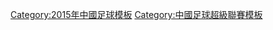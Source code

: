 {{Navbox
|bodyclass=hlist

|name  = 2015中超主场
|title = [[2015年中國足球超級聯賽|2015年中超]]主場
|image = [[File:Flag of the People's Republic of China.svg|80px]]
|list1 = 
*[[北京工人體育場|工人體育場]]（[[北京國安]]）
* [[源深體育中心|源深體育中心體育場]]（[[上海申鑫]]）
* [[上海體育場]]（[[上海上港]]）
* [[虹口足球場]]（[[上海綠地申花]]）
|list2 = 
*[[越秀山體育場]]（[[廣州富力]]）
* [[天河體育場]]（[[廣州恒大淘寶]]）
* [[天津奧林匹克體育中心體育場|天津奧體中心]]（[[天津泰達]]）
* [[重庆市奥林匹克体育中心|重慶奧體中心]]（[[重慶力帆]]）
|list3 =  
*[[南京奧林匹克體育中心|南京奧體中心]]（[[江蘇国信舜天]]）
* [[貴陽奧林匹克體育中心|貴陽奧體中心]]（[[貴州人和]]）
* [[盤錦市奧林匹克體育中心體育場|盤錦奧體中心]]（[[遼寧宏運]]）
* [[濟南奧林匹克體育中心|濟南奧體魯能大球場]]（[[山東魯能泰山]]）
|list4 = 
*[[黃龍體育場]]（[[杭州綠城]]）
* [[經開體育場]]（[[長春亞泰]]）
* [[航海體育場]]（[[河南建業]]）
* [[裕彤体育场|石家莊裕彤體育場]]（[[石家莊永昌]]）
}}<noinclude>

[[Category:2015年中國足球模板]]
[[Category:中國足球超級聯賽模板]]
</noinclude>